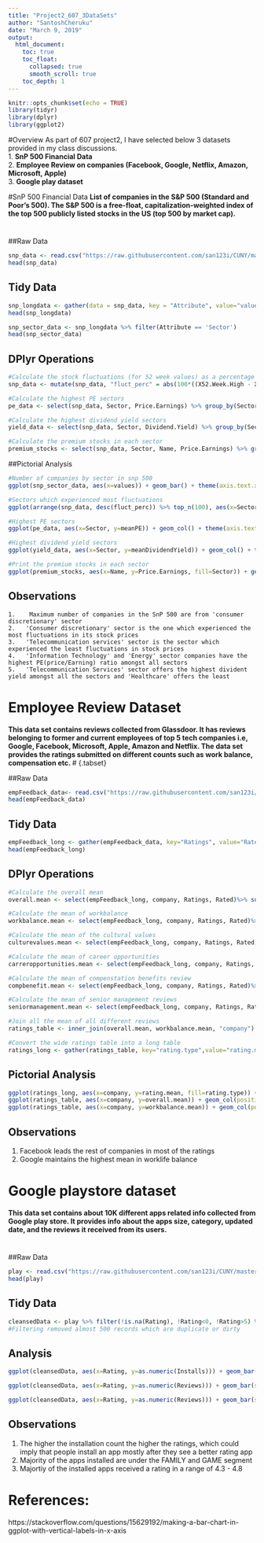 ```yaml
---
title: "Project2_607_3DataSets"
author: "SantoshCheruku"
date: "March 9, 2019"
output:
  html_document:
    toc: true
    toc_float:
      collapsed: true
      smooth_scroll: true
    toc_depth: 1
---
```


```r
knitr::opts_chunk$set(echo = TRUE)
library(tidyr)
library(dplyr)
library(ggplot2)
```
#Overview
  As part of 607 project2, I have selected below 3 datasets provided in my class discussions.</br>
    1. **SnP 500 Financial Data</br>**
    2. **Employee Review on companies (Facebook, Google, Netflix, Amazon, Microsoft, Apple)</br>**
    3. **Google play dataset </br>**

#SnP 500 Financial Data
**List of companies in the S&P 500 (Standard and Poor's 500). The S&P 500 is a free-float, capitalization-weighted index of the top 500 publicly listed stocks in the US (top 500 by market cap). **

# {.tabset}

##Raw Data
```r

snp_data <- read.csv("https://raw.githubusercontent.com/san123i/CUNY/master/Semester1/607/Week5/project2/SnP500-financials.csv", header = T, sep = ",", stringsAsFactors = F, strip.white = T)
head(snp_data)
```

## Tidy Data
```r

snp_longdata <- gather(data = snp_data, key = "Attribute", value="values",3:12)
head(snp_longdata)

snp_sector_data <- snp_longdata %>% filter(Attribute == 'Sector')
head(snp_sector_data)
```

## DPlyr Operations
```r
#Calculate the stock fluctuations (for 52 week values) as a percentage
snp_data <- mutate(snp_data, "fluct_perc" = abs(100*((X52.Week.High - X52.Week.Low)/X52.Week.Low)) )

#Calculate the highest PE sectors
pe_data <- select(snp_data, Sector, Price.Earnings) %>% group_by(Sector) %>% summarise(meanPE = mean(Price.Earnings, na.rm = T))

#Calculate the highest dividend yield sectors 
yield_data <- select(snp_data, Sector, Dividend.Yield) %>% group_by(Sector) %>% summarise(meanDividendYield = mean(Dividend.Yield, na.rm = T))

#Calculate the premium stocks in each sector
premium_stocks <- select(snp_data, Sector, Name, Price.Earnings) %>% group_by(Sector) %>% filter(Price.Earnings==max(Price.Earnings, na.rm = T))
```

##Pictorial Analysis
```r

#Number of companies by sector in snp 500
ggplot(snp_sector_data, aes(x=values)) + geom_bar() + theme(axis.text.x=element_text(angle=90,hjust=1,vjust=0.5)) 

#Sectors which experienced most fluctuations
ggplot(arrange(snp_data, desc(fluct_perc)) %>% top_n(100), aes(x=Sector, y=fluct_perc)) + geom_col() + theme(axis.text.x=element_text(angle=90,hjust=1,vjust=0.5)) + geom_text(aes(label=round(fluct_perc,2)), vjust=1.6, color="white", size=3.5)

#Highest PE sectors
ggplot(pe_data, aes(x=Sector, y=meanPE)) + geom_col() + theme(axis.text.x=element_text(angle=90,hjust=1,vjust=0.5)) + geom_text(aes(label=round(meanPE,2)), vjust=1.6, color="white", size=3.5)

#Highest dividend yield sectors 
ggplot(yield_data, aes(x=Sector, y=meanDividendYield)) + geom_col() + theme(axis.text.x=element_text(angle=90,hjust=1,vjust=0.5))+ geom_text(aes(label=round(meanDividendYield,2)), vjust=1.6, color="white", size=3.5)

#Print the premium stocks in each sector
ggplot(premium_stocks, aes(x=Name, y=Price.Earnings, fill=Sector)) + geom_col() + theme(axis.text.x=element_text(angle=90,hjust=1,vjust=0.5)) + geom_text(aes(label=round(Price.Earnings,2)), vjust=1.6, color="white", size=3.5)

```


## Observations
    1.    Maximum number of companies in the SnP 500 are from 'consumer discretionary' sector
    2.   'Consumer discretionary' sector is the one which experienced the most fluctuations in its stock prices
    3.   'Telecommunication services' sector is the sector which experienced the least fluctuations in stock prices 
    4.   'Information Technology' and 'Energy' sector companies have the highest PE(price/Earning) ratio amongst all sectors 
    5.   'Telecommunication Services' sector offers the highest divident yield amongst all the sectors and 'Healthcare' offers the least
 
# Employee Review Dataset
**This data set contains reviews collected from Glassdoor. It has reviews belonging to former and current employees of top 5 tech companies i.e, Google, Facebook, Microsoft, Apple, Amazon and Netflix. The data set provides the ratings submitted on different counts such as work balance, compensation etc. **
# {.tabset}


##Raw Data
```r
empFeedback_data<- read.csv("https://raw.githubusercontent.com/san123i/CUNY/master/Semester1/607/Week5/project2/employee_reviews_modified.csv", header = T, sep = ",", stringsAsFactors = F, strip.white = T)
head(empFeedback_data)
```

## Tidy Data
```r

empFeedback_long <- gather(empFeedback_data, key="Ratings", value="Rated", 6:12)
head(empFeedback_long)
```

## DPlyr Operations
```r

#Calculate the overall mean
overall.mean <- select(empFeedback_long, company, Ratings, Rated)%>% subset(Ratings == "overall.ratings") %>% subset(!is.na(Rated)) %>% group_by(company) %>% summarise(overall.mean = mean(as.numeric(Rated), na.rm = T)) 

#Calculate the mean of workbalance
workbalance.mean <- select(empFeedback_long, company, Ratings, Rated)%>% subset(Ratings == 'work.balance.stars') %>% subset(!is.na(Rated)) %>% group_by(company) %>% summarise(workbalance.mean = mean(as.numeric(Rated), na.rm = T))

#Calculate the mean of the cultural values
culturevalues.mean <- select(empFeedback_long, company, Ratings, Rated)%>% subset(Ratings == 'culture.values.stars') %>% subset(!is.na(Rated)) %>% group_by(company) %>% summarise(culturevalues.mean = mean(as.numeric(Rated), na.rm = T))

#Calculate the mean of career opportunities
carreropportunities.mean <- select(empFeedback_long, company, Ratings, Rated)%>% subset(Ratings == 'carrer.opportunities.stars') %>% subset(!is.na(Rated)) %>% group_by(company) %>% summarise(carreropportunities.mean = mean(as.numeric(Rated), na.rm = T))

#Calculate the mean of compenstation benefits review
compbenefit.mean <- select(empFeedback_long, company, Ratings, Rated)%>% subset(Ratings == 'comp.benefit.stars') %>% subset(!is.na(Rated)) %>% group_by(company) %>% summarise(compbenefit.mean = mean(as.numeric(Rated), na.rm = T))

#Calculate the mean of senior management reviews
seniormanagement.mean <- select(empFeedback_long, company, Ratings, Rated)%>% subset(Ratings == 'senior.mangemnet.stars') %>% subset(!is.na(Rated)) %>% group_by(company) %>% summarise(seniormangemnet.mean = mean(as.numeric(Rated), na.rm = T))

#Join all the mean of all different reviews
ratings_table <- inner_join(overall.mean, workbalance.mean, "company") %>% inner_join(culturevalues.mean, "company") %>% inner_join(carreropportunities.mean, "company") %>% inner_join(compbenefit.mean, "company") %>% inner_join(seniormanagement.mean, "company")

#Convert the wide ratings table into a long table
ratings_long <- gather(ratings_table, key="rating.type",value="rating.mean", 2:7)
```

## Pictorial Analysis
```r

ggplot(ratings_long, aes(x=company, y=rating.mean, fill=rating.type)) + geom_bar(stat="identity", position = position_dodge()) + geom_text(aes(label=round(rating.mean,2)), vjust=1.6, color="white", size=3.5)
ggplot(ratings_table, aes(x=company, y=overall.mean)) + geom_col(position = position_dodge()) + geom_text(aes(label=round(overall.mean,2)), vjust=1.6, color="white", size=3.5)
ggplot(ratings_table, aes(x=company, y=workbalance.mean)) + geom_col(position = position_dodge()) + geom_text(aes(label=round(workbalance.mean,2)), vjust=1.6, color="white", size=3.5)
```

## Observations
  1. Facebook leads the rest of companies in most of the ratings
  2. Google maintains the highest mean in worklife balance
  

# Google playstore dataset

**This data set contains about 10K different apps related info collected from Google play store. It provides info about the apps size, category, updated date, and the reviews it received from its users.**


# {.tabset}

##Raw Data
```r

play <- read.csv("https://raw.githubusercontent.com/san123i/CUNY/master/Semester1/607/Week5/project2/googleplaystore.csv")
head(play)
```
## Tidy Data
```r

cleansedData <- play %>% filter(!is.na(Rating), !Rating<0, !Rating>5) %>% unique()
#Filtering removed almost 500 records which are duplicate or dirty
```

## Analysis
```r
ggplot(cleansedData, aes(x=Rating, y=as.numeric(Installs))) + geom_bar(stat = "identity") + labs(y = "Install count") + geom_text(aes(label=round(as.numeric(Installs),2)), vjust=1.6, color="white", size=3.5)

ggplot(cleansedData, aes(x=Rating, y=as.numeric(Reviews))) + geom_bar(stat = "identity") + labs(y = "Review count") + geom_text(aes(label=round(as.numeric(Reviews),2)), vjust=1.6, color="white", size=3.5)

ggplot(cleansedData, aes(x=Rating, y=as.numeric(Reviews))) + geom_bar(stat = "identity") + facet_wrap( ~ Category, ncol = 4) + geom_text(aes(label=round(as.numeric(Reviews),2)), vjust=1.6, color="white", size=3.5)
```

## Observations
  1.  The higher the installation count the higher the ratings, which could imply that people install an app mostly after they see a better rating app
  2.  Majority of the apps installed are under the FAMILY and GAME segment
  3.  Majortiy of the installed apps received a rating in a range of 4.3 - 4.8

# References:
  https://stackoverflow.com/questions/15629192/making-a-bar-chart-in-ggplot-with-vertical-labels-in-x-axis
